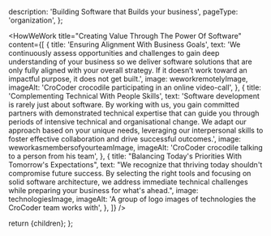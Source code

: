 

  description: 'Building Software that Builds your business',
  pageType: 'organization',
};

<Hero
  title="Building Software that Builds your business"
  text="Experienced tech Consultancy Delivering enterprise-grade web development"
  action="contact us"
  image={heroImage}
  imageAlt="CroCoder crocodile in a hoodie holding a laptop"
/>

<OurClients
  title="Dedicated To Supporting You And Your Business"
  text="Whether you need to increase development capability or accelerate project timelines, we offer you the best specialists with the functional experience, industry knowledge and technical expertise your business needs. We can integrate into your existing team or take up fully the development services."
/>

<HowWeWork
  title="Creating Value Through The Power Of Software"
  content={[
    {
      title: 'Ensuring Alignment With Business Goals',
      text: 'We continuously assess opportunities and challenges to gain deep understanding of your business so we deliver software solutions that are only fully aligned with your overall strategy. If it doesn’t work toward an impactful purpose, it does not get built.',
      image: weworkremotelyImage,
      imageAlt: 'CroCoder crocodile participating in an online video-call',
    },
    {
      title: 'Complementing Technical With People Skills',
      text: 'Software development is rarely just about software. By working with us, you gain committed partners with demonstrated technical expertise that can guide you through periods of intensive technical and organisational change. We adapt our approach based on your unique needs, leveraging our interpersonal skills to foster effective collaboration and drive successful outcomes.',
      image: weworkasmembersofyourteamImage,
      imageAlt: 'CroCoder crocodile talking to a person from his team',
    },
    {
      title: "Balancing Today's Priorities With Tomorrow's Expectations",
      text: "We recognize that thriving today shouldn't compromise future success. By selecting the right tools and focusing on solid software architecture, we address immediate technical challenges while preparing your business for what's ahead.",
      image: technologiesImage,
      imageAlt: 'A group of logo images of technologies the CroCoder team works with',
    },
  ]}
/>

<Island>
  <ContactUs id="contact-us" />
</Island>

  return <PageLayout>{children}</PageLayout>;
};
